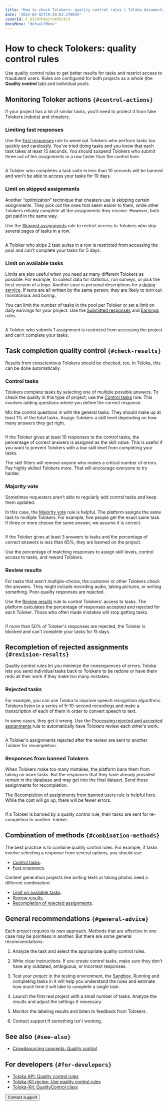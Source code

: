```yaml
---
title: "How to check Tolokers: quality control rules | Toloka documentation"
date: "2023-03-02T19:39:03.270055"
coverId: F_bIcOYF9yjrxkPZrXc3
docsMenu: "defaultMenu"
---
```



# How to check Tolokers: quality control rules

<TolokaRequesterSourceAntiFraud/>

Use quality control rules to get better results for tasks and restrict access to fraudulent users. Rules are configured for both projects as a whole (the **Quality control** tab) and individual pools.

## Monitoring Toloker actions `{#control-actions}`

If your project has a lot of similar tasks, you'll need to protect it from fake Tolokers (robots) and cheaters.

### Limiting fast responses

Use the [Fast responses](/docs/guide/quick-answers) rule to weed out Tolokers who perform tasks too quickly and carelessly. You've tried doing tasks and you know that each task takes at least 15 seconds. You should suspend Tolokers who submit three out of ten assignments in a row faster than the control time.

<Cut title="Example">

<Image width="700px" withBackground imageId="1675427108700" alt="" />

A Toloker who completes a task suite in less than 10 seconds will be banned and won't be able to access your tasks for 10 days.

</Cut>

### Limit on skipped assignments

Another “optimization” technique that cheaters use is skipping certain assignments. They pick out the ones that seem easier to them, while other Tolokers reliably complete all the assignments they receive. However, both get paid in the same way.

Use the [Skipped assignments](/docs/guide/skipped-assignments) rule to restrict access to Tolokers who skip several pages of tasks in a row.

<Cut title="Example">

<Image width="700px" withBackground imageId="1675426782867" alt="" />

A Toloker who skips 2 task suites in a row is restricted from accessing the pool and can't complete your tasks for 5 days.

</Cut>

### Limit on available tasks

Limits are also useful when you need as many different Tolokers as possible. For example, to collect data for statistics, run surveys, or pick the best version of a logo. Another case is personal descriptions for a [dating service](https://rb.ru/opinion/chat-bot-dataset/). If texts are all written by the same person, they are likely to turn out monotonous and boring.

You can limit the number of tasks in the pool per Toloker or set a limit on daily earnings for your project. Use the [Submitted responses](/docs/guide/submitted-answers) and [Earnings](/docs/guide/income) rules.

<Cut title="Example">

<Image width="700px" withBackground imageId="8f72719bb27cdcd15b58a1e9a38cc60d" alt="" />

A Toloker who submits 1 assignment is restricted from accessing the project and can't complete your tasks.

</Cut>

## Task completion quality control `{#check-resalts}`

Results from conscientious Tolokers should be checked, too. In Toloka, this can be done automatically.

### Control tasks

Tolokers complete tasks by selecting one of multiple possible answers. To check the quality in this type of project, use the [Control tasks](/docs/guide/goldenset) rule. This involves adding questions where you define the correct response.

Mix the control questions in with the general tasks. They should make up at least 1% of the total tasks. Assign Tolokers a skill level depending on how many answers they get right.

<Cut title="Example">

<Image width="700px" withBackground imageId="1675426796505" alt="" />

If the Toloker gives at least 10 responses to the control tasks, the percentage of correct answers is assigned as the skill value. This is useful if you want to prevent Tolokers with a low skill level from completing your tasks.

</Cut>

The skill filters will remove anyone who makes a critical number of errors. Pay highly skilled Tolokers more. That will encourage everyone to try harder.

### Majority vote

Sometimes requesters aren't able to regularly add control tasks and keep them updated.

In this case, the [Majority vote](/docs/guide/mvote) rule is helpful. The platform assigns the same task to multiple Tolokers. For example, five people get the exact same task. If three or more choose the same answer, we assume it is correct.

<Cut title="Example">

<Image width="700px" withBackground imageId="1675426910375" alt="" />

If the Toloker gives at least 3 answers to tasks and the percentage of correct answers is less than 65%, they are banned on the project.

</Cut>

Use the percentage of matching responses to assign skill levels, control access to tasks, and reward Tolokers.

### Review results

For tasks that aren't multiple-choice, the customer or other Tolokers check the answers. They might include recording audio, taking pictures, or writing something. Poor-quality responses are rejected.

Use the [Review results](/docs/guide/reviewing-assignments) rule to control Tolokers' access to tasks. The platform calculates the percentage of responses accepted and rejected for each Toloker. Those who often made mistakes will stop getting tasks.

<Cut title="Example">

<Image width="700px" withBackground imageId="1677773309579" alt="" />

If more than 50% of Toloker's responses are rejected, the Toloker is blocked and can't complete your tasks for 15 days.

</Cut>

## Recompletion of rejected assignments `{#revision-results}`

Quality control rules let you minimize the consequences of errors. Toloka lets you send individual tasks back to Tolokers to be redone or have them redo all their work if they make too many mistakes.

### Rejected tasks

For example, you can use Toloka to improve speech recognition algorithms. Tolokers listen to a series of 5–10-second recordings and make a transcription of each of them in order to convert speech to text.

In some cases, they get it wrong. Use the [Processing rejected and accepted assignments](/docs/guide/reassessment-after-accepting) rule to automatically have Tolokers review each other's work.

<Cut title="Example">

<Image width="700px" withBackground imageId="aba9557f2d6ddbfc88b25a9fdef96d2e" alt="" />

A Toloker's assignments rejected after the review are sent to another Toloker for recompletion.

</Cut>

### Responses from banned Tolokers

When Tolokers make too many mistakes, the platform bans them from taking on more tasks. But the responses that they have already provided remain in the database and may get into the final dataset. Send these assignments for recompletion.

The [Recompletion of assignments from banned users](/docs/guide/restore-task-overlap) rule is helpful here. While the cost will go up, there will be fewer errors.

<Cut title="Example">

<Image width="700px" withBackground imageId="1cb0eac2cf3903c289702647a86c057f" alt="" />

If a Toloker is banned by a quality control rule, their tasks are sent for re-completion to another Toloker.

</Cut>

## Combination of methods `{#combination-methods}`

The best practice is to combine quality control rules. For example, if tasks involve selecting a response from several options, you should use:

- [Control tasks](/docs/guide/goldenset).
- [Fast responses](/docs/guide/quick-answers).

Content generation projects like writing texts or taking photos need a different combination:

- [Limit on available tasks](#limit-task).
- [Review results](/docs/guide/reviewing-assignments).
- [Recompletion of rejected assignments](#revision-results).

## General recommendations `{#general-advice}`

Each project requires its own approach. Methods that are effective in one case may be pointless in another. But there are some general recommendations:

1. Analyze the task and select the appropriate quality control rules.

1. Write clear instructions. If you create control tasks, make sure they don't have any outdated, ambiguous, or incorrect responses.

1. Test your project in the testing environment, the [Sandbox](/docs/guide/sandbox). Running and completing tasks in it will help you understand the rules and estimate how much time it will take to complete a single task.

1. Launch the first real project with a small number of tasks. Analyze the results and adjust the settings if necessary.

1. Monitor the labeling results and listen to feedback from Tolokers.

1. Contact support If something isn't working.

## See also `{#see-also}`

- [Crowdsourcing concepts: Quality control](https://toloka.ai/knowledgebase/quality-control/)

## For developers `{#for-developers}`

- [Toloka API: Quality control rules](/docs/api/quality_control)
- [Toloka-Kit recipe: Use quality control rules](/docs/toloka-kit/recipes/use-quality-control-rules)
- [Toloka-Kit: QualityControl class](/docs/toloka-kit/reference/toloka.client.quality_control.QualityControl)

<Button themeColor="light" view="default" size="l" type="link" url="/docs/guide/troubleshooting/support?form-source=guide-check-performers">Contact support</Button>
